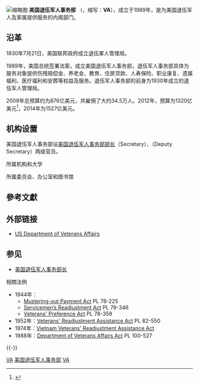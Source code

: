 {{noteTA
|G1=PresidentsUS
|G2=US Government
}}
{{Infobox Government agency
|agency_name	= 美國退伍軍人事務部
|nativename =  United States Department of Veterans Affairs
|logo            =
|logo_width      = 200px
|logo_caption    = 退伍军人事务部旗帜
|seal            = Seal of the U.S. Department of Veterans Affairs.svg
|seal_width      = 175px
|seal_caption    = 退伍军人事务部徽章
|preceding1	= 退伍軍人管理局
|preceding2	=
|formed		= 1989年3月15日
|jurisdiction	= {{USA}}
|headquarters	= {{USA}}[[華盛頓特區|華盛頓特區]] 810 Vermont Avenue NW
|latd		= 38
|latm		= 54
|lats		= 3.250
|latNS		= N 
|longd		= 77
|longm		= 2
|longs		= 5.366
|longEW		= W
|region_code	= US-DC
|employees	= 377,805人（2020年）
|budget		= 2000億美元（2019财年）
|chief1    = [[丹尼斯·麦克多诺|丹尼斯·麦克多诺]]
|chief1_title = [[美國退伍軍人事務部長|部長]]
|chief2     = 卡羅琳·克蘭西
|chief2_title = 副部長
|website	= {{Official}}
}}
[[File:Department_of_Veteran_Affairs_DCJPG.jpg|缩略图]]
'''美国退伍军人事务部''' （{{lang-en|United States Department of Veterans Affairs}}，缩写：'''VA'''），成立于1989年，是为美国退伍军人及家属提供服务的内阁部门。

== 沿革 ==
1930年7月21日，美国联邦政府成立退伍軍人管理局。

1989年，美国总统签署法案，成立美国退伍军人事务部，退伍军人事务部具体为服务对象提供伤残赔偿金、养老金、教育、住房贷款、人寿保险、职业康复、遗属福利、医疗福利和安葬等权益及服务。退伍军人事务部的前身为1930年成立的退伍军人管理局。

2009年总预算约为876亿美元，共雇佣了大约34.5万人。2012年，预算为1320亿美元<ref>{{cite web|author=Office of Public and Intergovernmental Affairs |url=http://www.va.gov/opa/pressrel/pressrelease.cfm?id=2054 |title=News Releases - Office of Public and Intergovernmental Affairs |publisher=Va.gov |date=2011-02-14 |accessdate=2014-08-01}}</ref>，2014年为1527亿美元。

== 机构设置 ==
美国退伍军人事务部设[[美国退伍军人事务部长|美国退伍军人事务部部长]]（Secretary）、{{link-en|美国退伍军人事务部副部长|United States Deputy Secretary of Veterans Affairs|副部长}}（Deputy Secretary）两级官员。

; 所属机构和大学
{{columns-list|2|
*国立退伍军人事务大学
*{{link-en|美国国家公墓管理局|United States national cemetery}}
*{{link-en|退伍军人福利局|Veterans Benefits Administration}}
*{{link-en|退伍军人卫生局|Veterans Health Administration}}
*退伍军人事务部警察
}}

; 所属委员会、办公室和图书馆
{{columns-list|2|
*国立退伍军人事务图书馆
*国际事务办公室
*安全办公室
*应急管理办公室
*退伍军人事务统计办公室
*退伍军人事务情报办公室
*退伍军人事务总监察长
*退伍军人申诉委员会
*信仰和社区活动中心
*少数退伍军人中心
*退伍军人企业中心
*女性退伍军人中心
*咨询委员会管理办公室
*就业歧视诉讼裁决办公室
*幸存者援助办公室
*采购、物流和建设办公室
*资讯和技术办公室
*小型和弱势职业利用办公室
*退伍军人服务机构联络办公室
*采购和材料管理办公室
*职业安全与卫生办公室
*政策、计划和准备办公室
*规章政策和管理办公室
*{{link-en|研究和发展办公室|Veterans Health Administration Office of Research and Development}}
*社区门诊诊所（CBOCs）
*区域医疗中心
}}

== 參考文獻 ==
{{Reflist}}

== 外部链接 ==
* [http://www.va.gov/ US Department of Veterans Affairs]

== 参见 ==
{{Portal box|美国军事}}
* [[美国退伍军人事务部长|美国退伍军人事务部长]]
; 相關法例
* 1944年：
** [[Mustering-out_Payment_Act|Mustering-out Payment Act]] PL 78-225 
** [[Servicemen’s_Readjustment_Act|Servicemen’s Readjustment Act]] PL 78-346 
** [[Veterans'_Preference_Act|Veterans' Preference Act]] PL 78-359 
* 1952年：[[Veterans'_Readjustment_Assistance_Act|Veterans' Readjustment Assistance Act]] PL 82-550 
* 1974年：[[Vietnam_Veterans'_Readjustment_Assistance_Act|Vietnam Veterans' Readjustment Assistance Act]] 
* 1988年：[[Department_of_Veterans_Affairs_Act|Department of Veterans Affairs Act]] PL 100-527 

{{-}}
{{USCabinet}}
{{美国退伍军人事务部}}
{{US military navbox}}

[[Category:美国联邦行政部门|VA]]
[[Category:美国退伍军人事务部|]]
[[Category:1989年建立政府機構|VA]]